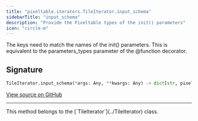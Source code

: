 ```yaml
---
title: "pixeltable.iterators.TileIterator.input_schema"
sidebarTitle: "input_schema"
description: "Provide the Pixeltable types of the init() parameters"
icon: "circle-m"
---
```

The keys need to match the names of the init() parameters. This is equivalent to the parameters_types parameter of the @function decorator.


## Signature

```python
TileIterator.input_schema(*args: Any, **kwargs: Any) -> dict[str, pixeltable.type_system.ColumnType]
```

<a href="https://github.com/pixeltable/pixeltable/blob/main/pixeltable/iterators/image.py#L75" target="_self">View source on GitHub</a>


---

<Note>
This method belongs to the [`TileIterator`](../TileIterator) class.
</Note>
